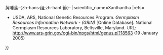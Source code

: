 {{Don't edit this line {{{machine code|}}}|{{{1}}}
|parent=Nymphaea subg. Nymphaea
|rank=sectio
|link=黄睡莲组<includeonly>{{!}}黄睡莲-{zh-hans:组;zh-hant:節}-</includeonly>
|scientific_name=Xanthantha
|refs=
*USDA, ARS, National Genetic Resources Program. ''Germplasm Resources Information Network - (GRIN)'' [Online Database]. National Germplasm Resources Laboratory, Beltsville, 	Maryland. URL: http://www.ars-grin.gov/cgi-bin/npgs/html/genus.pl?18563 (19 January 2005)
}}